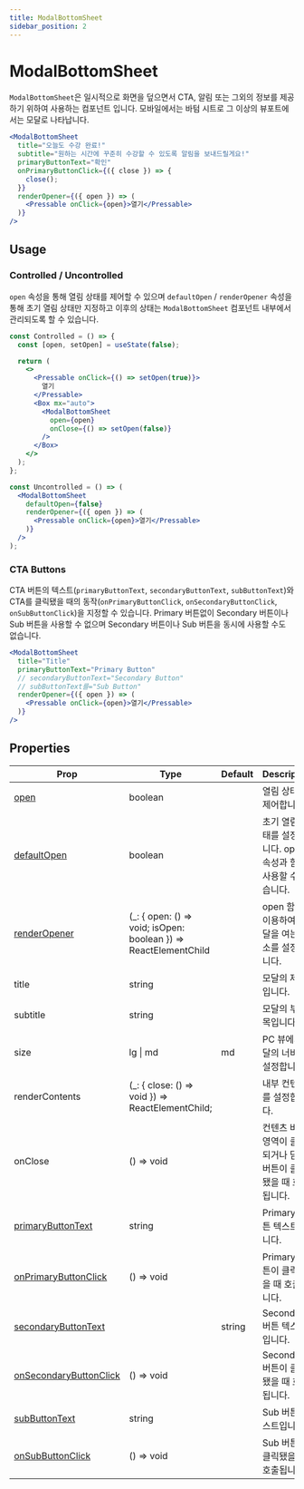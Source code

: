 ```yaml
---
title: ModalBottomSheet
sidebar_position: 2
---
```


# ModalBottomSheet

`ModalBottomSheet`은 일시적으로 화면을 덮으면서 CTA, 알림 또는 그외의 정보를 제공하기 위하여 사용하는 컴포넌트 입니다.
모바일에서는 바텀 시트로 그 이상의 뷰포트에서는 모달로 나타납니다.

```jsx live
<ModalBottomSheet
  title="오늘도 수강 완료!"
  subtitle="원하는 시간에 꾸준히 수강할 수 있도록 알림을 보내드릴게요!"
  primaryButtonText="확인"
  onPrimaryButtonClick={({ close }) => {
    close();
  }}
  renderOpener={({ open }) => (
    <Pressable onClick={open}>열기</Pressable>
  )}
/>
```

## Usage

### Controlled / Uncontrolled

`open` 속성을 통해 열림 상태를 제어할 수 있으며 `defaultOpen` / `renderOpener` 속성을 통해 초기 열림 상태만 지정하고 이후의 상태는 `ModalBottomSheet` 컴포넌트 내부에서 관리되도록 할 수 있습니다.

```jsx
const Controlled = () => {
  const [open, setOpen] = useState(false);

  return (
    <>
      <Pressable onClick={() => setOpen(true)}>
        열기
      </Pressable>
      <Box mx="auto">
        <ModalBottomSheet
          open={open}
          onClose={() => setOpen(false)}
        />
      </Box>
    </>
  );
};

const Uncontrolled = () => (
  <ModalBottomSheet
    defaultOpen={false}
    renderOpener={({ open }) => (
      <Pressable onClick={open}>열기</Pressable>
    )}
  />
);
```

### CTA Buttons

CTA 버튼의 텍스트(`primaryButtonText`, `secondaryButtonText`, `subButtonText`)와 CTA를 클릭됐을 때의 동작(`onPrimaryButtonClick`, `onSecondaryButtonClick`, `onSubButtonClick`)을 지정할 수 있습니다.
Primary 버튼없이 Secondary 버튼이나 Sub 버튼을 사용할 수 없으며 Secondary 버튼이나 Sub 버튼을 동시에 사용할 수도 없습니다.

```jsx live
<ModalBottomSheet
  title="Title"
  primaryButtonText="Primary Button"
  // secondaryButtonText="Secondary Button"
  // subButtonText를="Sub Button"
  renderOpener={({ open }) => (
    <Pressable onClick={open}>열기</Pressable>
  )}
/>
```

## Properties

| Prop                                      | Type                                                              | Default | Description                                                       |
| ----------------------------------------- | ----------------------------------------------------------------- | ------- | ----------------------------------------------------------------- |
| [open](#controlled--uncontrolled)         | boolean                                                           |         | 열림 상태를 제어합니다.                                           |
| [defaultOpen](#controlled--uncontrolled)  | boolean                                                           |         | 초기 열림 상태를 설정합니다. open 속성과 함께 사용할 수 없습니다. |
| [renderOpener](#controlled--uncontrolled) | (\_: \{ open: () => void; isOpen: boolean }) => ReactElementChild |         | open 함수를 이용하여 모달을 여는 요소를 설정합니다.               |
| title                                     | string                                                            |         | 모달의 제목입니다.                                                |
| subtitle                                  | string                                                            |         | 모달의 부제목입니다.                                              |
| size                                      | lg \| md                                                          | md      | PC 뷰에서 모달의 너비를 설정합니다.                               |
| renderContents                            | (\_: \{ close: () => void }) => ReactElementChild;                |         | 내부 컨텐츠를 설정합니다.                                         |
| onClose                                   | () => void                                                        |         | 컨텐츠 바깥 영역이 클릭되거나 닫기 버튼이 클릭됐을 때 호출됩니다. |
| [primaryButtonText](#cta-buttons)         | string                                                            |         | Primary 버튼 텍스트입니다.                                        |
| [onPrimaryButtonClick](#cta-buttons)      | () => void                                                        |         | Primary 버튼이 클릭됐을 때 호출됩니다.                            |
| [secondaryButtonText](#cta-buttons)       |                                                                   | string  | Secondary 버튼 텍스트입니다.                                      |
| [onSecondaryButtonClick](#cta-buttons)    | () => void                                                        |         | Secondary 버튼이 클릭됐을 때 호출됩니다.                          |
| [subButtonText](#cta-buttons)             | string                                                            |         | Sub 버튼 텍스트입니다.                                            |
| [onSubButtonClick](#cta-buttons)          | () => void                                                        |         | Sub 버튼이 클릭됐을 때 호출됩니다.                                |
